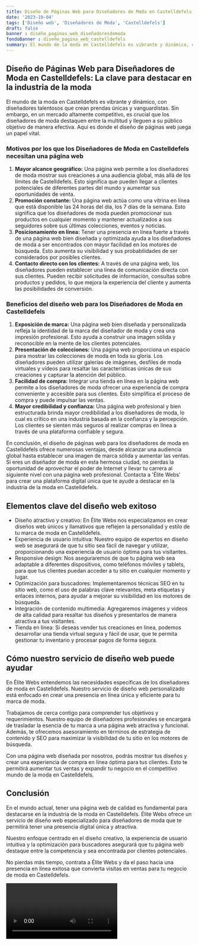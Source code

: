 ```yaml
---
title: Diseño de Páginas Web para Diseñadores de Moda en Castelldefels
date: '2023-10-04'
tags: ['Diseño web', 'Diseñadores de Moda', 'Castelldefels']
draft: false
banner : diseño_paginas_web_diseñadoresdemoda
fondoBanner : diseño_pagina_web_castelldefels
summary: El mundo de la moda en Castelldefels es vibrante y dinámico, con diseñadores talentosos que crean prendas únicas y vanguardistas. Sin embargo, en un mercado altamente competitivo, es crucial que los diseñadores de moda destaquen entre la multitud y lleguen a su público objetivo de manera efectiva. Aquí es donde el diseño de páginas web juega un papel vital.
---
```


## Diseño de Páginas Web para Diseñadores de Moda en Castelldefels: La clave para destacar en la industria de la moda

El mundo de la moda en Castelldefels es vibrante y dinámico, con diseñadores talentosos que crean prendas únicas y vanguardistas. Sin embargo, en un mercado altamente competitivo, es crucial que los diseñadores de moda destaquen entre la multitud y lleguen a su público objetivo de manera efectiva. Aquí es donde el diseño de páginas web juega un papel vital.

### Motivos por los que los Diseñadores de Moda en Castelldefels necesitan una página web

1. **Mayor alcance geográfico:** Una página web permite a los diseñadores de moda mostrar sus creaciones a una audiencia global, más allá de los límites de Castelldefels. Esto significa que pueden llegar a clientes potenciales de diferentes partes del mundo y aumentar sus oportunidades de venta.
2. **Promoción constante:** Una página web actúa como una vitrina en línea que está disponible las 24 horas del día, los 7 días de la semana. Esto significa que los diseñadores de moda pueden promocionar sus productos en cualquier momento y mantener actualizados a sus seguidores sobre sus últimas colecciones, eventos y noticias.
3. **Posicionamiento en línea:** Tener una presencia en línea fuerte a través de una página web bien diseñada y optimizada ayuda a los diseñadores de moda a ser encontrados con mayor facilidad en los motores de búsqueda. Esto aumenta su visibilidad y sus probabilidades de ser considerados por posibles clientes.
4. **Contacto directo con los clientes:** A través de una página web, los diseñadores pueden establecer una línea de comunicación directa con sus clientes. Pueden recibir solicitudes de información, consultas sobre productos y pedidos, lo que mejora la experiencia del cliente y aumenta las posibilidades de conversión.

### Beneficios del diseño web para los Diseñadores de Moda en Castelldefels

1. **Exposición de marca:** Una página web bien diseñada y personalizada refleja la identidad de la marca del diseñador de moda y crea una impresión profesional. Esto ayuda a construir una imagen sólida y reconocible en la mente de los clientes potenciales.
2. **Presentación de colecciones:** Una página web proporciona un espacio para mostrar las colecciones de moda en toda su gloria. Los diseñadores pueden utilizar galerías de imágenes, desfiles de moda virtuales y vídeos para resaltar las características únicas de sus creaciones y capturar la atención del público.
3. **Facilidad de compra:** Integrar una tienda en línea en la página web permite a los diseñadores de moda ofrecer una experiencia de compra conveniente y accesible para sus clientes. Esto simplifica el proceso de compra y puede impulsar las ventas.
4. **Mayor credibilidad y confianza:** Una página web profesional y bien estructurada brinda mayor credibilidad a los diseñadores de moda, lo cual es crítico en una industria basada en la confianza y la percepción. Los clientes se sienten más seguros al realizar compras en línea a través de una plataforma confiable y segura.

En conclusión, el diseño de páginas web para los diseñadores de moda en Castelldefels ofrece numerosas ventajas, desde alcanzar una audiencia global hasta establecer una imagen de marca sólida y aumentar las ventas. Si eres un diseñador de moda en esta hermosa ciudad, no pierdas la oportunidad de aprovechar el poder de Internet y llevar tu carrera al siguiente nivel con una página web profesional. Contacta a 'Élite Webs' para crear una plataforma digital única que te ayude a destacar en la industria de la moda en Castelldefels.

<GifSeo />

<Cta />

## Elementos clave del diseño web exitoso

- Diseño atractivo y creativo: En Élite Webs nos especializamos en crear diseños web únicos y llamativos que reflejen la personalidad y estilo de tu marca de moda en Castelldefels.
- Experiencia de usuario intuitiva: Nuestro equipo de expertos en diseño web se asegurará de que tu sitio sea fácil de navegar y utilizar, proporcionando una experiencia de usuario óptima para tus visitantes.
- Responsive design: Nos aseguraremos de que tu página web sea adaptable a diferentes dispositivos, como teléfonos móviles y tablets, para que tus clientes puedan acceder a tu sitio en cualquier momento y lugar.
- Optimización para buscadores: Implementaremos técnicas SEO en tu sitio web, como el uso de palabras clave relevantes, meta etiquetas y enlaces internos, para ayudar a mejorar su visibilidad en los motores de búsqueda.
- Integración de contenido multimedia: Agregaremos imágenes y videos de alta calidad para resaltar tus diseños y presentarlos de manera atractiva a tus visitantes.
- Tienda en línea: Si deseas vender tus creaciones en línea, podemos desarrollar una tienda virtual segura y fácil de usar, que te permita gestionar tu inventario y procesar pagos de forma segura.

## Cómo nuestro servicio de diseño web puede ayudar

En Élite Webs entendemos las necesidades específicas de los diseñadores de moda en Castelldefels. Nuestro servicio de diseño web personalizado está enfocado en crear una presencia en línea única y eficiente para tu marca de moda.

Trabajamos de cerca contigo para comprender tus objetivos y requerimientos. Nuestro equipo de diseñadores profesionales se encargará de trasladar la esencia de tu marca a una página web atractiva y funcional. Además, te ofrecemos asesoramiento en términos de estrategia de contenido y SEO para maximizar la visibilidad de tu sitio en los motores de búsqueda.

Con una página web diseñada por nosotros, podrás mostrar tus diseños y crear una experiencia de compra en línea óptima para tus clientes. Esto te permitirá aumentar tus ventas y expandir tu negocio en el competitivo mundo de la moda en Castelldefels.

## Conclusión

En el mundo actual, tener una página web de calidad es fundamental para destacarse en la industria de la moda en Castelldefels. Élite Webs ofrece un servicio de diseño web especializado para diseñadores de moda que te permitirá tener una presencia digital única y atractiva.

Nuestro enfoque centrado en el diseño creativo, la experiencia de usuario intuitiva y la optimización para buscadores asegurará que tu página web destaque entre la competencia y sea encontrada por clientes potenciales.

No pierdas más tiempo, contrata a Élite Webs y da el paso hacia una presencia en línea exitosa que convierta visitas en ventas para tu negocio de moda en Castelldefels.

<Video />

<CtaBot job='Diseñadores de Moda' city='Castelldefels'/>

<Gmaps query='Castelldefels+españa+maps' />